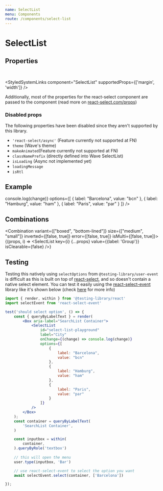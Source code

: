 ```yaml
---
name: SelectList
menu: Components
route: /components/select-list
---
```




# SelectList

## Properties

<SelectListPropsTable />
<br />

<StyledSystemLinks component="SelectList" supportedProps={['margin', 'width']} />

Additionally, most of the properties for the react-select component are passed to the component (read more on
[react-select.com/props](https://react-select.com/props#select-props))

### Disabled props

The following properties have been disabled since they aren't supported by this library.

- `'react-select/async'` (Feature currently not supported at FN)
- `theme` (Wave's theme)
- `makeAnimated`(Feature currently not supported at FN)
- `classNamePrefix` (directly defined into Wave SelectList)
- `isLoading` (Async not implemented yet)
- `loadingMessage`
- `isRtl`


## Example

<Playground>
    <SelectList
        id="select-list-playground"
        label="City"
        onChange={(change) => console.log(change)}
        options={[
            {
                label: "Barcelona",
                value: "bcn"
            },
            {
                label: "Hamburg",
                value: "ham"
            },
            {
                label: "Paris",
                value: "par"
            }
        ]}
    />
</Playground>

## Combinations

<Combination variant={["boxed", "bottom-lined"]} size={["medium", "small"]} inverted={[false, true]} error={[false, true]} isMulti={[false, true]}>
    {(props, i) => <SelectList key={i} {...props} value={{label: 'Group'}} isClearable={false} />}
</Combination>

## Testing

Testing this natively using `selectOptions` from `@testing-library/user-event` is difficult as this is built on top of [react-select](https://react-select.com), and so doesn't contain a native select element.
You can test it easily using the [react-select-event](https://github.com/romgain/react-select-event) library like it's shown below
(check [here](https://testing-library.com/docs/ecosystem-react-select-event/) for more info)

```jsx
import { render, within } from '@testing-library/react'
import selectEvent from 'react-select-event'

test('should select option', () => {
    const { queryByLabelText } = render(
        <Box aria-label="SearchList Container">
            <SelectList
                id="select-list-playground"
                label="City"
                onChange={(change) => console.log(change)}
                options={[
                    {
                        label: "Barcelona",
                        value: "bcn"
                    },
                    {
                        label: "Hamburg",
                        value: "ham"
                    },
                    {
                        label: "Paris",
                        value: "par"
                    }
                ]}
            />
        </Box>
    );
    const container = queryByLabelText(
        'SearchList Container',
    )

    const inputbox = within(
        container,
    ).queryByRole('textbox')
            
    // this will open the menu
    user.type(inputbox, 'Bar')

    // use react-select-event to select the option you want
    await selectEvent.select(container, ['Barcelona'])

});
```